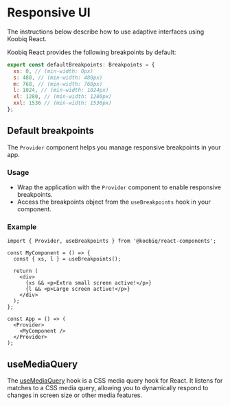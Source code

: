 
<Meta title="Responsive UI" />

# Responsive UI

The instructions below describe how to use adaptive interfaces using Koobiq React.

Koobiq React provides the following breakpoints by default:

```js
export const defaultBreakpoints: Breakpoints = {
  xs: 0, // (min-width: 0px)
  s: 480, // (min-width: 480px)
  m: 768, // (min-width: 768px)
  l: 1024, // (min-width: 1024px)
  xl: 1280, // (min-width: 1280px)
  xxl: 1536 // (min-width: 1536px)
};
```

## Default breakpoints

The `Provider` component helps you manage responsive breakpoints in your app.

### Usage

- Wrap the application with the `Provider` component to enable responsive breakpoints.
- Access the breakpoints object from the `useBreakpoints` hook in your component.

### Example

```tsx
import { Provider, useBreakpoints } from '@koobiq/react-components';

const MyComponent = () => {
  const { xs, l } = useBreakpoints();

  return (
    <div>
      {xs && <p>Extra small screen active!</p>}
      {l && <p>Large screen active!</p>}
    </div>
  );
};

const App = () => (
  <Provider>
    <MyComponent />
  </Provider>
);
```

## useMediaQuery

The [useMediaQuery](?path=/docs/hooks-usemediaquery--docs) hook is a CSS media query hook for React. It listens for matches to a CSS media query,
allowing you to dynamically respond to changes in screen size or other media features.
